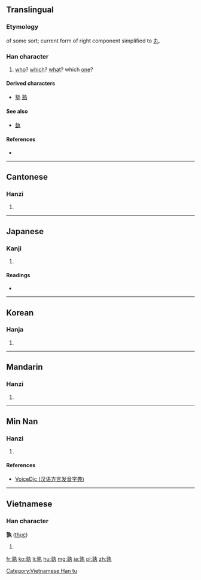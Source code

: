 ==Translingual==

===Etymology===
{{Han compound|享|丮|ls=ic}} of some sort; current form of right component simplified to [[丸]].

===Han character===
{{Han char|rn=39|rad=子|as=08|sn=11|four=0541<sub>7</sub>|canj=卜木大弓戈 (YDKNI)|ids=⿰[[享]][[丸]]}}

# [[who]]? [[which]]? [[what]]? which [[one]]?

====Derived characters====
* [[塾]] [[熟]]

====See also====
* [[埶]] <!-- reasonably graphically similar; compare 熱, 熟-->

====References====
* {{Han ref|kx=0280.050|dkj=06995|dj=0549.030|hdz=21016.140|uh=5B70|ud=23408|bh=B145|bd=45381}}

----

==Cantonese==

===Hanzi===
{{yue-hanzi|jyut=[[suk6]]|y=suk6}}

# {{defn|lang=yue|sort=子08}}

----

==Japanese==

===Kanji===
{{ja-kanji|grade=|rs=子08}}

# {{defn|lang=ja|sort=子08}}

====Readings====
* {{ja-readings|on=[[じゅく]] (juku)|kun=[[たれ]] (tare), [[いずれ]] (izure)}}

----

==Korean==

===Hanja===
{{ko-hanja|hangeul=숙|rv=suk|mr=suk}}

# {{defn|lang=ko|sort=子08}}

----

==Mandarin==

===Hanzi===
{{cmn-hanzi|pin=[[shú]] ([[shu2]])|wg=shu<sup>2</sup>}}

# {{defn|lang=cmn|sort=子08}}

----

==Min Nan==

===Hanzi===
{{nan-hanzi|tlpa=[[sio̍k]] (siok<sup>8</sup>)}}

# {{defn|lang=nan|sort=子08}}

====References====
*[http://cn.voicedic.com/ VoiceDic (汉语方言发音字典)]

----

==Vietnamese==

===Han character===
'''孰''' ([[thục]])

# {{defn|lang=vi}}

[[Category:Vietnamese Han tu]]

[[fr:孰]]
[[ko:孰]]
[[li:孰]]
[[hu:孰]]
[[mg:孰]]
[[ja:孰]]
[[pl:孰]]
[[zh:孰]]